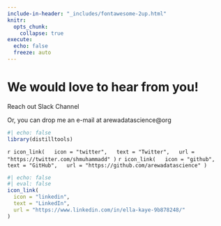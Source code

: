 ```yaml
---
include-in-header: "_includes/fontawesome-2up.html"
knitr:
  opts_chunk: 
    collapse: true
execute: 
  echo: false
  freeze: auto
---
```


# [We would love to hear from you!]{.primary}

Reach out Slack Channel

Or, you can drop me an e-mail at [arewadatascience@org]{.heading-font}


```r
#| echo: false
library(distilltools)
```


`r icon_link(
  icon = "twitter",
  text = "Twitter",
  url = "https://twitter.com/shmuhammadd"
)`
`r icon_link(
  icon = "github",
  text = "GitHub",
  url = "https://github.com/arewadatascience"
)`

```r
#| echo: false
#| eval: false
icon_link(
  icon = "linkedin",
  text = "LinkedIn",
  url = "https://www.linkedin.com/in/ella-kaye-9b878248/"
)
```

